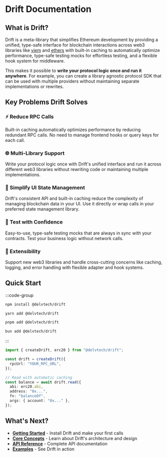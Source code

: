 # Drift Documentation

## What is Drift?

Drift is a meta-library that simplifies Ethereum development by providing a
unified, type-safe interface for blockchain interactions across web3 libraries
like [viem](https://viem.sh) and [ethers](https://ethers.org) with built-in
caching to automatically optimize performance, type-safe testing mocks for
effortless testing, and a flexible hook system for middleware.

This makes it possible to **write your protocol logic once and run it
anywhere**. For example, you can create a library agnostic protocol SDK that can
be used with multiple providers without maintaining separate
implementations or rewrites.

## Key Problems Drift Solves

### ⚡ Reduce RPC Calls

Built-in caching automatically optimizes performance by reducing redundant RPC
calls. No need to manage frontend hooks or query keys for each call.

### 🌐 Multi-Library Support

Write your protocol logic once with Drift's unified interface and run it across
different web3 libraries without rewriting code or maintaining multiple
implementations.

### 🎯 Simplify UI State Management

Drift's consistent API and built-in caching reduce the complexity of managing
blockchain data in your UI. Use it directly or wrap calls in your preferred
state management library.

### 🧪 Test with Confidence

Easy-to-use, type-safe testing mocks that are always in sync with your
contracts. Test your business logic without network calls.

### 🔌 Extensibility

Support new web3 libraries and handle cross-cutting concerns like caching,
logging, and error handling with flexible adapter and hook systems.

## Quick Start

:::code-group

```sh [npm]
npm install @delvtech/drift
```

```sh [yarn]
yarn add @delvtech/drift
```

```sh [pnpm]
pnpm add @delvtech/drift
```

```sh [bun]
bun add @delvtech/drift
```

:::

```ts twoslash
import { createDrift, erc20 } from "@delvtech/drift";

const drift = createDrift({
  rpcUrl: "YOUR_RPC_URL",
});

// Read with automatic caching
const balance = await drift.read({
  abi: erc20.abi,
  address: "0x...",
  fn: "balanceOf",
  args: { account: "0x..." },
});
```

## What's Next?

- [**Getting Started**](/getting-started) - Install Drift and make your first
  calls
- [**Core Concepts**](/core-concepts) - Learn about Drift's architecture and
  design
- [**API Reference**](/reference/api) - Complete API documentation
- [**Examples**](/reference/examples) - See Drift in action
